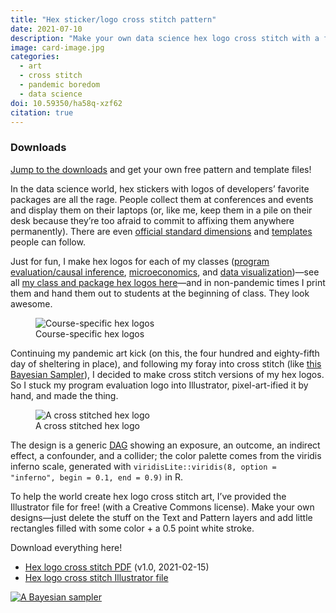 ```yaml
---
title: "Hex sticker/logo cross stitch pattern"
date: 2021-07-10
description: "Make your own data science hex logo cross stitch with a free pattern and an Illustrator template"
image: card-image.jpg
categories: 
  - art
  - cross stitch
  - pandemic boredom
  - data science
doi: 10.59350/ha58q-xzf62
citation: true
---
```


::: {.callout-tip}
### Downloads

<a href="#downloads">Jump to the downloads</a> and get your own free pattern and template files!
:::

In the data science world, hex stickers with logos of developers' favorite packages are all the rage. People collect them at conferences and events and display them on their laptops (or, like me, keep them in a pile on their desk because they're too afraid to commit to affixing them anywhere permanently). There are even [official standard dimensions](http://hexb.in/sticker.html) and [templates](https://github.com/terinjokes/StickersStandard) people can follow.

Just for fun, I make hex logos for each of my classes ([program evaluation/causal inference](https://evalsp21.classes.andrewheiss.com/), [microeconomics](https://econs21.classes.andrewheiss.com/), and [data visualization](https://datavizs21.classes.andrewheiss.com/))—see all [my class and package hex logos here](https://github.com/andrewheiss/hex-stickers)—and in non-pandemic times I print them and hand them out to students at the beginning of class. They look awesome.

![Course-specific hex logos](class-hexes.png "Course-specific hex logos")

Continuing my pandemic art kick (on this, the four hundred and eighty-fifth day of sheltering in place), and following my foray into cross stitch (like [this Bayesian Sampler](https://www.andrewheiss.com/blog/2021/01/26/bayesian-cross-stitch-sampler/)), I decided to make cross stitch versions of my hex logos. So I stuck my program evaluation logo into Illustrator, pixel-art-ified it by hand, and made the thing.

![A cross stitched hex logo](eval-cross-stitch.jpg "A cross stitched hex logo")

The design is a generic [DAG](https://en.wikipedia.org/wiki/Directed_acyclic_graph) showing an exposure, an outcome, an indirect effect, a confounder, and a collider; the color palette comes from the viridis inferno scale, generated with `viridisLite::viridis(8, option = "inferno", begin = 0.1, end = 0.9)` in R.

To help the world create hex logo cross stitch art, I've provided the Illustrator file for free! (with a Creative Commons license). Make your own designs—just delete the stuff on the Text and Pattern layers and add little rectangles filled with some color + a 0.5 point white stroke.

<span id="downloads">Download everything here!</span>

- [Hex logo cross stitch PDF](hex-sticker-template.pdf) (v1.0, 2021-02-15)
- [Hex logo cross stitch Illustrator file](hex-sticker-template.ai)

[![A Bayesian sampler](eval-template.png "A Bayesian sampler")](hex-sticker-template.pdf)
